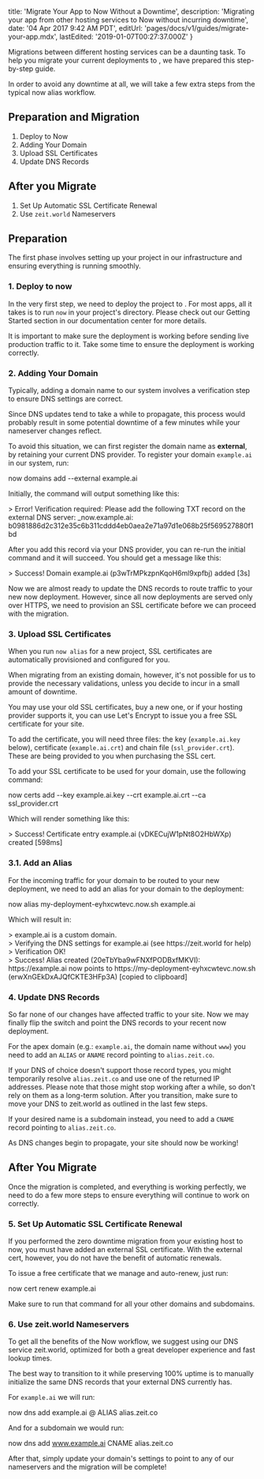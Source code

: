 

  title: 'Migrate Your App to Now Without a Downtime',
  description:
    'Migrating your app from other hosting services to Now without incurring downtime',
  date: '04 Apr 2017 9:42 AM PDT',
  editUrl: 'pages/docs/v1/guides/migrate-your-app.mdx',
  lastEdited: '2019-01-07T00:27:37.000Z'
}

Migrations between different hosting services can be a daunting task. To help you migrate your current deployments to <Now color="#000"/>, we have prepared this step-by-step guide.

In order to avoid any downtime at all, we will take a few extra steps from the typical <InternalLink href="/docs/features/aliases">now alias</InternalLink> workflow.

## Preparation and Migration

1. Deploy to Now
2. Adding Your Domain
3. Upload SSL Certificates
4. Update DNS Records

## After you Migrate

1. Set Up Automatic SSL Certificate Renewal
2. Use `zeit.world` Nameservers

## Preparation

The first phase involves setting up your project in our infrastructure and ensuring everything is running smoothly.

### 1. Deploy to now

In the very first step, we need to deploy the project to <Now color="#000"/>. For most apps, all it takes is to run `now` in your project's directory. Please check out our <InternalLink href="/docs/getting-started/introduction-to-now">Getting Started</InternalLink> section in our documentation center for more details.

It is important to make sure the deployment is working before sending live production traffic to it. Take some time to ensure the deployment is working correctly.

### 2. Adding Your Domain

Typically, adding a domain name to our system involves a verification step to ensure DNS settings are correct.

Since DNS updates tend to take a while to propagate, this process would probably result in some potential downtime of a few minutes while your nameserver changes reflect.

To avoid this situation, we can first register the domain name as **external**, by retaining your current DNS provider.
To register your domain `example.ai` in our system, run:

<TerminalInput>now domains add --external example.ai</TerminalInput>

Initially, the command will output something like this:

<TerminalOutput>
  &gt; Error! Verification required: Please add the following TXT record on the
  external DNS server: _now.example.ai:
  b0981886d2c312e35c6b311cddd4eb0aea2e71a97d1e068b25f569527880f1bd
</TerminalOutput>

After you add this record via your DNS provider, you can re-run the initial command and it will succeed. You should get a message like this:

<TerminalOutput>
  &gt; Success! Domain example.ai (p3wTrMPkzpnKqoH6ml9xpfbj) added [3s]
</TerminalOutput>

Now we are almost ready to update the DNS records to route traffic to your new now deployment. However, since all now deployments are served only over HTTPS, we need to provision an SSL certificate before we can proceed with the migration.

### 3. Upload SSL Certificates

When you run `now alias` for a new project, SSL certificates are automatically provisioned and configured for you.

When migrating from an existing domain, however, it's not possible for us to provide the necessary validations, unless you decide to incur in a small amount of downtime.

You may use your old SSL certificates, buy a new one, or if your hosting provider supports it, you can use Let's Encrypt to issue you a free SSL certificate for your site.

To add the certificate, you will need three files: the key (`example.ai.key` below), certificate (`example.ai.crt`) and chain file (`ssl_provider.crt`). These are being provided to you when purchasing the SSL cert.

To add your SSL certificate to be used for your domain, use the following command:

<TerminalInput>
  now certs add --key example.ai.key --crt example.ai.crt --ca ssl_provider.crt
</TerminalInput>

Which will render something like this:

<TerminalOutput>
  &gt; Success! Certificate entry example.ai (vDKECujW1pNt8O2HbWXp) created
  [598ms]
</TerminalOutput>

### 3.1. Add an Alias

For the incoming traffic for your domain to be routed to your new deployment, we need to add an alias for your domain to the deployment:

<TerminalInput>
  now alias my-deployment-eyhxcwtevc.now.sh example.ai
</TerminalInput>

Which will result in:

<TerminalOutput>
  > example.ai is a custom domain.
  <br />
  > Verifying the DNS settings for example.ai (see https://zeit.world for help)
  <br />
  > Verification OK!
  <br />> Success! Alias created (20eTbYba9wFNXfPODBxfMKVI): https://example.ai now
  points to https://my-deployment-eyhxcwtevc.now.sh (erwXnGEkDxAJQfCKTE3HFp3A) [copied
  to clipboard]
</TerminalOutput>

### 4. Update DNS Records

So far none of our changes have affected traffic to your site. Now we may finally flip the switch and point the DNS records to your recent now deployment.

For the apex domain (e.g.: `example.ai`, the domain name without `www`) you need to add an `ALIAS` or `ANAME` record pointing to `alias.zeit.co`.

If your DNS of choice doesn't support those record types, you might temporarily resolve `alias.zeit.co` and use one of the returned IP addresses. Please note that those might stop working after a while, so don't rely on them as a long-term solution. After you transition, make sure to move your DNS to zeit.world as outlined in the last few steps.

If your desired name is a subdomain instead, you need to add a `CNAME` record pointing to `alias.zeit.co`.

As DNS changes begin to propagate, your site should now be working!

## After You Migrate

Once the migration is completed, and everything is working perfectly, we need to do a few more steps to ensure everything will continue to work on correctly.

### 5. Set Up Automatic SSL Certificate Renewal

If you performed the zero downtime migration from your existing host to now, you must have added an external SSL certificate. With the external cert, however, you do not have the benefit of automatic renewals.

To issue a free certificate that we manage and auto-renew, just run:

<TerminalInput>now cert renew example.ai</TerminalInput>

Make sure to run that command for all your other domains and subdomains.

### 6. Use zeit.world Nameservers

To get all the benefits of the Now workflow, we suggest using our DNS service <InternalLink href="/world">zeit.world</InternalLink>, optimized for both a great developer experience and fast lookup times.

The best way to transition to it while preserving 100% uptime is to manually initialize the same DNS records that your external DNS currently has.

For `example.ai` we will run:

<TerminalInput>now dns add example.ai @ ALIAS alias.zeit.co</TerminalInput>

And for a subdomain we would run:

<TerminalInput>now dns add www.example.ai CNAME alias.zeit.co</TerminalInput>

After that, simply update your domain's settings to point to any of our <InternalLink href="/world#1.-point-your-domains-to-our-nameservers">nameservers</InternalLink> and the migration will be complete!

